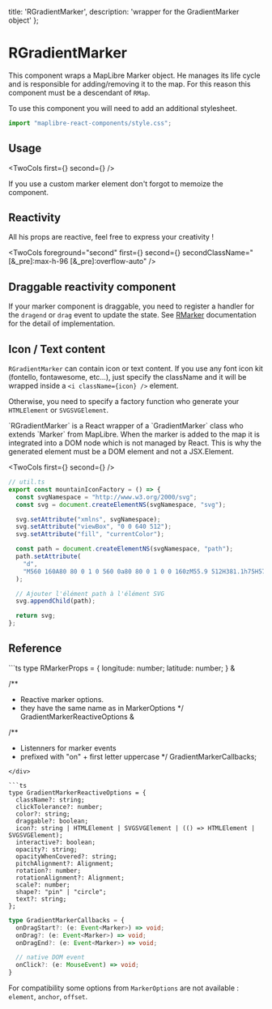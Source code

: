   title: 'RGradientMarker',
  description: 'wrapper for the GradientMarker object'
};


# RGradientMarker

This component wraps a MapLibre Marker object. He manages its life cycle and is
responsible for adding/removing it to the map. For this reason this component
must be a descendant of `RMap`.

To use this component you will need to add an additional stylesheet.

```ts
import "maplibre-react-components/style.css";
```

## Usage


<TwoCols first={<ShikiContent html={basicCode} />} second={<Basic />} />

If you use a custom marker element don't forgot to memoize the component.


## Reactivity

All his props are reactive, feel free to express your creativity !


<TwoCols foreground="second" first={<Reactivity />} second={<ShikiContent html={reactivityCode} />} secondClassName="[&_pre]:max-h-96 [&_pre]:overflow-auto" />



## Draggable reactivity component

If your marker component is draggable, you need to register a handler for the `dragend` or `drag` event
to update the state. See [RMarker](/rmarker#draggable-controlled-component) documentation for the detail
of implementation.


## Icon / Text content

`RGradientMarker` can contain icon or text content. If you use any font icon kit (fontello, fontawesome,
etc...), just specify the className and it will be wrapped inside a `<i className={icon} />` element.

Otherwise, you need to specify a factory function who generate your `HTMLElement` or `SVGSVGElement`.

<Flash>
`RGradientMarker` is a React wrapper of a `GradientMarker` class who extends `Marker` from MapLibre. When the marker is added to the map it is integrated into a DOM node which is not managed
by React. This is why the generated element must be a DOM element and not a JSX.Element.
</Flash>


<TwoCols first={<ShikiContent html={iconTextCode} />} second={<IconText />} />

```ts
// util.ts
export const mountainIconFactory = () => {
  const svgNamespace = "http://www.w3.org/2000/svg";
  const svg = document.createElementNS(svgNamespace, "svg");

  svg.setAttribute("xmlns", svgNamespace);
  svg.setAttribute("viewBox", "0 0 640 512");
  svg.setAttribute("fill", "currentColor");

  const path = document.createElementNS(svgNamespace, "path");
  path.setAttribute(
    "d",
    "M560 160A80 80 0 1 0 560 0a80 80 0 1 0 0 160zM55.9 512H381.1h75H578.9c33.8 0 61.1-27.4 61.1-61.1c0-11.2-3.1-22.2-8.9-31.8l-132-216.3C495 196.1 487.8 192 480 192s-15 4.1-19.1 10.7l-48.2 79L286.8 81c-6.6-10.6-18.3-17-30.8-17s-24.1 6.4-30.8 17L8.6 426.4C3 435.3 0 445.6 0 456.1C0 487 25 512 55.9 512z",
  );

  // Ajouter l'élément path à l'élément SVG
  svg.appendChild(path);

  return svg;
};
```

## Reference

<div className="grid grid-cols-1 lg:grid-cols-2 gap-4 my-4">
<div className="row-span-2">
```ts
type RMarkerProps =
  {
    longitude: number;
    latitude: number;
  } &



  /**
   * Reactive marker options.
   * they have the same name as in MarkerOptions
   */
  GradientMarkerReactiveOptions &




  /**
   * Listenners for marker events
   * prefixed with "on" + first letter uppercase
   */
  GradientMarkerCallbacks;

```
</div>

```ts
type GradientMarkerReactiveOptions = {
  className?: string;
  clickTolerance?: number;
  color?: string;
  draggable?: boolean;
  icon?: string | HTMLElement | SVGSVGElement | (() => HTMLElement | SVGSVGElement);
  interactive?: boolean;
  opacity?: string;
  opacityWhenCovered?: string;
  pitchAlignment?: Alignment;
  rotation?: number;
  rotationAlignment?: Alignment;
  scale?: number;
  shape?: "pin" | "circle";
  text?: string;
};
```

```ts
type GradientMarkerCallbacks = {
  onDragStart?: (e: Event<Marker>) => void;
  onDrag?: (e: Event<Marker>) => void;
  onDragEnd?: (e: Event<Marker>) => void;

  // native DOM event
  onClick?: (e: MouseEvent) => void;
}

```
</div>


For compatibility some options from `MarkerOptions` are not
available : `element`, `anchor`, `offset`.